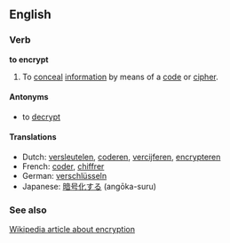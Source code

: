 ==English==
===Verb===
'''to encrypt'''
#To [[conceal]] [[information]] by means of a [[code]] or [[cipher]]. 
====Antonyms====
*to [[decrypt]]

====Translations====
*Dutch: [[versleutelen]], [[coderen]], [[vercijferen]], [[encrypteren]]
*French: [[coder]], [[chiffrer]]
*German: [[verschlüsseln]]
*Japanese: [[暗号化する]] (angōka-suru)

===See also===
[[w:Encryption|Wikipedia article about encryption]]